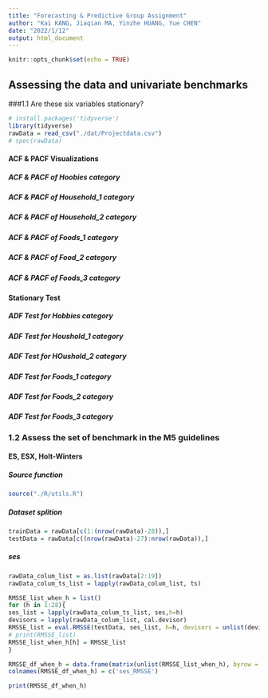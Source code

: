 ```yaml
---
title: "Forecasting & Predictive Group Assignment"
author: "Kai KANG, Jiaqian MA, Yinzhe HUANG, Yue CHEN"
date: "2022/1/12"
output: html_document
---
```


```r
knitr::opts_chunk$set(echo = TRUE)
```


## Assessing the data and univariate benchmarks

###1.1 Are these six variables stationary?

```r
# install.packages('tidyverse')
library(tidyverse)
rawData = read_csv("./dat/Projectdata.csv")
# spec(rawData)
```

#### ACF & PACF Visualizations
##### ACF & PACF of Hoobies category
##### ACF & PACF of Household_1 category
##### ACF & PACF of Household_2 category
##### ACF & PACF of Foods_1 category
##### ACF & PACF of Food_2 category
##### ACF & PACF of Foods_3 category

#### Stationary Test
##### ADF Test for Hobbies category
##### ADF Test for Houshold_1 category
##### ADF Test for HOushold_2 category
##### ADF Test for Foods_1 category
##### ADF Test for Foods_2 category
##### ADF Test for Foods_3 category




### 1.2 Assess the set of benchmark in the M5 guidelines

#### ES, ESX, Holt-Winters

##### Source function
```r
source("./R/utils.R")
```

##### Dataset splition
```r
trainData = rawData[c(1:(nrow(rawData)-28)),]
testData = rawData[c((nrow(rawData)-27):nrow(rawData)),]
```

##### ses
```r
rawData_colum_list = as.list(rawData[2:19])
rawData_colum_ts_list = lapply(rawData_colum_list, ts)

RMSSE_list_when_h = list()
for (h in 1:28){
ses_list = lapply(rawData_colum_ts_list, ses,h=h)
devisors = lapply(rawData_colum_list, cal.devisor)
RMSSE_list = eval.RMSSE(testData, ses_list, h=h, devisors = unlist(devisors))
# print(RMSSE_list)
RMSSE_list_when_h[h] = RMSSE_list
}

RMSSE_df_when_h = data.frame(matrix(unlist(RMSSE_list_when_h), byrow = F, ncol = 1), stringsAsFactors = F)
colnames(RMSSE_df_when_h) = c('ses_RMSSE')

print(RMSSE_df_when_h)
```























